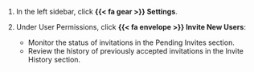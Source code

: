 1. In the left sidebar, click **{{< fa gear >}} Settings**. 

1. Under User Permissions, click **{{< fa envelope >}} Invite New Users**:

    - Monitor the status of invitations in the Pending Invites section.
    - Review the history of previously accepted invitations in the Invite History section.

